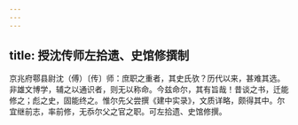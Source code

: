 ```yaml
---
---
---
```

title: 授沈传师左拾遗、史馆修撰制
---



京兆府鄠县尉沈（傅）〔传〕师：庶职之重者，其史氏欤？历代以来，甚难其选。非雄文博学，辅之以通识者，则无以称命。今兹命尔，其有旨哉！昔谈之书，迁能修之；彪之史，固能终之。惟尔先父尝撰《建中实录》，文质详略，颇得其中。尔宜继前志，率前修，无忝尔父之官之职。可左拾遗、史馆修撰。